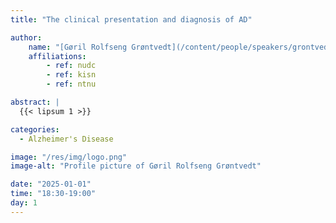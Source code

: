 ```yaml
---
title: "The clinical presentation and diagnosis of AD"

author:
    name: "[Gøril Rolfseng Grøntvedt](/content/people/speakers/grontvedt/)"
    affiliations:
        - ref: nudc
        - ref: kisn
        - ref: ntnu

abstract: |
  {{< lipsum 1 >}}

categories:
  - Alzheimer's Disease

image: "/res/img/logo.png"
image-alt: "Profile picture of Gøril Rolfseng Grøntvedt"

date: "2025-01-01"
time: "18:30-19:00"
day: 1
---
```


<object data="/res/quarto.pdf" type="application/pdf" width="100%" height="600">
</object>
